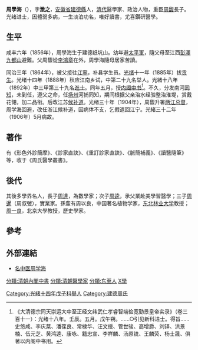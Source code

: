 {{明清人物信息框
| 姓名 = 周學海
| 原名 =
| 圖片名稱 = 周學海.jpg
| 圖片大小 = 220px
| 圖片說明 = 
| 最高職務 = 浙江候補道
| 國家 = 大清
| 爵位 =
| 籍貫 = [[安徽|安徽]][[池州府|池州府]][[建德縣|建德縣]]
| 族裔 = 漢族
| 旗籍 = 
| 字號 = 
| 室名 = 
| 諡號 = 
| 出生日期 = [[咸豐|咸豐]]六年（1856年）
| 出生地點 = [[安徽|安徽]][[建德縣|建德縣]]紙坑山
| 逝世日期 = [[光緒|光緒]]三十二年（1906年）
| 逝世地點 = [[江蘇|江蘇]][[江寧縣|江寧縣]]
| 墓葬 =
| 配偶 =
| 親屬 = 
| 出身 = 
*光緒十四年戊子科江南鄉試舉人
*光緒十八年壬辰科同進士出身
| 經歷 = 
| 著作 =
*《周氏醫學叢書》
}}

'''周學海'''（{{bd|1856年||1906年|5月|catIdx=Z周}}），字'''澂之'''，[[安徽省|安徽省]][[建德縣|建德縣]]人，[[清代|清代]]醫學家、政治人物，重臣[[周馥_(清朝)|周馥]]長子。光绪进士，因體弱多病，一生淡泊功名，唯好讀書，尤喜鑽研醫學。

==生平==
咸丰六年（1856年），周學海生于建德纸坑山。幼年避[[太平軍|太平軍]]，隨父母至江西[[彭澤縣|彭澤]][[九都山|九都山]]避難。父周馥從[[李鴻章|李鴻章]]在外，周學海隨母居家苦讀。

同治三年（1864年），被父接往[[江寧|江寧]]，补县学生员。[[光绪|光绪]]十一年（1885年）拔[[贡生|贡生]]。光绪十四年（1888年）秋应江南乡试，中第二十九名举人。光緒十八年（1892年）中三甲第三十九名[[進士|進士]]。同年五月，授[[内阁中书|内阁中书]]<ref>《大清德宗同天崇运大中至正经文纬武仁孝睿智端俭宽勤景皇帝实录》（卷三百十一）：光绪十八年。壬辰。五月。戊午朔。……○引见新科进士。得旨……史悠咸、李庆棻、潘葆良、常棣华、汪文绶、管世骏、高增爵、刘铎、洪景楠、伍元芝、黄鸿逵、康咏、籍忠宣、李祥麟、汤原铣、王麟荧、杨士晟、俱著以内阁中书用。</ref>。不久，分发南河[[同知|同知]]，未到任，遵父之命，任[[扬州|扬州]]河捕同知，期间根据父亲治水经验整治淮堤，赏戴花翎，加二品衔。后改江苏[[候补道|候补道]]。光绪三十年（1904年），周馥升署[[两江总督|两江总督]]，周学海回避，改任浙江候补道，因病体不支，乞假返回江宁。光緒三十二年（1906年）5月病故。

==著作==
有《形色外診簡摩》、《診家直訣》、《重訂診家直訣》、《脈簡補義》、《讀醫隨筆》等，收于《周氏醫學叢書》。

==後代==
其後多學界名人，長子[[周達|周達]]，為數學家；次子[[周逵|周逵]]，承父業赴美學習醫學；三子[[周暹|周暹]]（周叔弢），實業家。孫輩有周以良，中国著名植物学家，[[东北林业大学|东北林业大学]]教授；[[周一良|周一良]]，北京大學教授，歷史學家。

==參考==
{{reflist}}

==外部連結==
*[https://web.archive.org/web/20170416222903/http://www.dzzhou.com/html/News_View.asp?NewsID=455 名中医周学海]

{{光緒十八年壬辰科殿試金榜}}
{{權威控制}}
{{DEFAULTSORT:Zhou周}}
[[Category:光緒十四年戊子科舉人|Category:光緒十四年戊子科舉人]]
[[分類:清朝內閣中書|分類:清朝內閣中書]]
[[分類:清朝醫學家|分類:清朝醫學家]]
[[分類:东至人|分類:东至人]]
[[分類:周姓|X學]]
[[Category:建德周氏|Category:建德周氏]]
